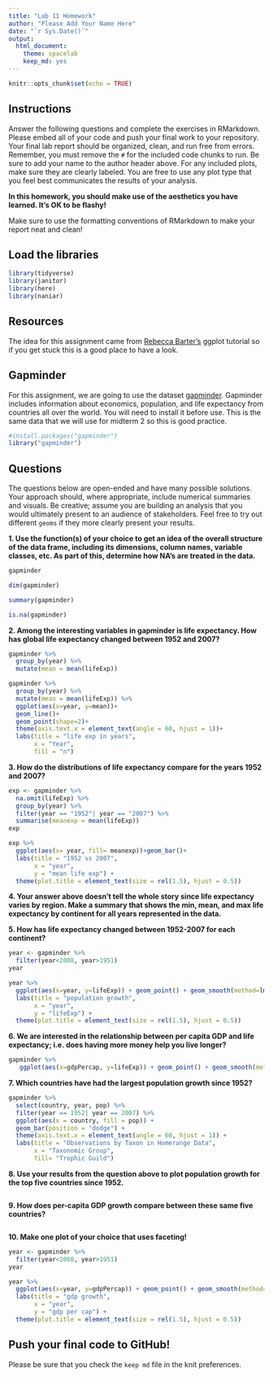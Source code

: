 ```yaml
---
title: "Lab 11 Homework"
author: "Please Add Your Name Here"
date: "`r Sys.Date()`"
output:
  html_document: 
    theme: spacelab
    keep_md: yes
---
```


```r
knitr::opts_chunk$set(echo = TRUE)
```

## Instructions
Answer the following questions and complete the exercises in RMarkdown. Please embed all of your code and push your final work to your repository. Your final lab report should be organized, clean, and run free from errors. Remember, you must remove the `#` for the included code chunks to run. Be sure to add your name to the author header above. For any included plots, make sure they are clearly labeled. You are free to use any plot type that you feel best communicates the results of your analysis.  

**In this homework, you should make use of the aesthetics you have learned. It's OK to be flashy!**

Make sure to use the formatting conventions of RMarkdown to make your report neat and clean!  

## Load the libraries
```r
library(tidyverse)
library(janitor)
library(here)
library(naniar)
``` 

## Resources
The idea for this assignment came from [Rebecca Barter's](http://www.rebeccabarter.com/blog/2017-11-17-ggplot2_tutorial/) ggplot tutorial so if you get stuck this is a good place to have a look.  

## Gapminder
For this assignment, we are going to use the dataset [gapminder](https://cran.r-project.org/web/packages/gapminder/index.html). Gapminder includes information about economics, population, and life expectancy from countries all over the world. You will need to install it before use. This is the same data that we will use for midterm 2 so this is good practice.
```r
#install.packages("gapminder")
library("gapminder")
```

## Questions
The questions below are open-ended and have many possible solutions. Your approach should, where appropriate, include numerical summaries and visuals. Be creative; assume you are building an analysis that you would ultimately present to an audience of stakeholders. Feel free to try out different `geoms` if they more clearly present your results.  

**1. Use the function(s) of your choice to get an idea of the overall structure of the data frame, including its dimensions, column names, variable classes, etc. As part of this, determine how NA's are treated in the data.**  

```r
gapminder
```

```r
dim(gapminder)
```
```r
summary(gapminder)
```
```r
is.na(gapminder)
```

**2. Among the interesting variables in gapminder is life expectancy. How has global life expectancy changed between 1952 and 2007?**

```r
gapminder %>%
  group_by(year) %>%
  mutate(mean = mean(lifeExp))
```

```r
gapminder %>%
  group_by(year) %>%
  mutate(mean = mean(lifeExp)) %>%
  ggplot(aes(x=year, y=mean))+
  geom_line()+
  geom_point(shape=2)+
  theme(axis.text.x = element_text(angle = 60, hjust = 1))+
  labs(title = "life exp in years",
       x = "Year",
       fill = "n")
```

**3. How do the distributions of life expectancy compare for the years 1952 and 2007?**

```r
exp <- gapminder %>%
  na.omit(lifeExp) %>%
  group_by(year) %>%
  filter(year == "1952"| year == "2007") %>%
  summarise(meanexp = mean(lifeExp))
exp
```    

```r
exp %>%
  ggplot(aes(x= year, fill= meanexp))+geom_bar()+
  labs(title = "1952 vs 2007",
       x = "year",
       y = "mean life exp") +
  theme(plot.title = element_text(size = rel(1.5), hjust = 0.5))
```

**4. Your answer above doesn't tell the whole story since life expectancy varies by region. Make a summary that shows the min, mean, and max life expectancy by continent for all years represented in the data.**



**5. How has life expectancy changed between 1952-2007 for each continent?**

```r
year <- gapminder %>%
  filter(year<2008, year>1951) 
year

year %>%
  ggplot(aes(x=year, y=lifeExp)) + geom_point() + geom_smooth(method=lm, se=F) + facet_wrap(~continent)+
  labs(title = "population growth",
       x = "year",
       y = "lifeExp") +
  theme(plot.title = element_text(size = rel(1.5), hjust = 0.5))
```  
 

**6. We are interested in the relationship between per capita GDP and life expectancy; i.e. does having more money help you live longer?**

```r
gapminder %>%
   ggplot(aes(x=gdpPercap, y=lifeExp)) + geom_point() + geom_smooth(method=lm, se=F)
```

**7. Which countries have had the largest population growth since 1952?**

```r
gapminder %>%
  select(country, year, pop) %>%
  filter(year == 1952| year == 2007) %>%
  ggplot(aes(x = country, fill = pop)) +
  geom_bar(position = "dodge") +
  theme(axis.text.x = element_text(angle = 60, hjust = 1)) +
  labs(title = "Observations by Taxon in Homerange Data",
       x = "Taxonomic Group",
       fill= "Trophic Guild")
```


**8. Use your results from the question above to plot population growth for the top five countries since 1952.**

```r

```

**9. How does per-capita GDP growth compare between these same five countries?**

```r

```

**10. Make one plot of your choice that uses faceting!**

```r
year <- gapminder %>%
  filter(year<2008, year>1951) 
year

year %>%
  ggplot(aes(x=year, y=gdpPercap)) + geom_point() + geom_smooth(method=lm, se=F) + facet_wrap(~continent)+
  labs(title = "gdp growth",
       x = "year",
       y = "gdp per cap") +
  theme(plot.title = element_text(size = rel(1.5), hjust = 0.5))
```

## Push your final code to GitHub!
Please be sure that you check the `keep md` file in the knit preferences. 